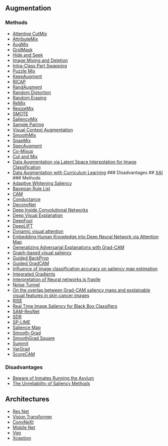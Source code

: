 ## Augmentation
### Methods
- [Attentive CutMix](Attentive%20CutMix.qmd) 
- [AttributeMix](AttributeMix)
- [AugMix](AugMix)
- [GridMask](GridMask)
- [Hide and Seek](Hide%20and%20Seek.qmd) 
- [Image Mixing and Deletion](Image%20Mixing%20and%20Deletion.qmd) 
- [Intra-Class Part Swapping](Intra-Class%20Part%20Swapping.qmd) 
- [Puzzle Mix](Puzzle%20Mix.qmd) 
- [KeepAugment](KeepAugment)
- [RICAP](RICAP)
- [RandAugment](RandAugment)
- [Random Distortion](Random%20Distortion.qmd) 
- [Random Erasing](Random%20Erasing.qmd) 
- [ReMix](ReMix)
- [ResizeMix](ResizeMix)
- [SMOTE](SMOTE)
- [SaliencyMix](SaliencyMix)
- [Sample Pairing](Sample%20Pairing.qmd) 
- [Visual Context Augmentation](Visual%20Context%20Augmentation.qmd) 
- [SmoothMix](SmoothMix)
- [SnapMix](SnapMix)
- [SpecAugment](SpecAugment)
- [Co-Mixup](Co-Mixup.qmd)
- [Cut and Mix](Cut%20and%20Mix.qmd) 
- [Data Augmentation via Latent Space Interpolation for Image Classification](Data%20Augmentation%20via%20Latent%20Space%20Interpolation%20for%20Image%20Classification.qmd) 
- [Data Augmentation with Curriculum Learning](Data%20Augmentation%20with%20Curriculum%20Learning.qmd) 
### Disadvantages
## [XAI](XAI.qmd)
### Methods
- [Adaptive Whitening Saliency](Adaptive%20Whitening%20Saliency.qmd) 
- [Bayesian Rule List](Bayesian%20Rule%20List.qmd) 
- [CAM](CAM)
- [Conductance](Conductance)
- [DeconvNet](DeconvNet)
- [Deep Inside Convolutional Networks](Deep%20Inside%20Convolutional%20Networks.qmd) 
- [Deep Visual Explanation](Deep%20Visual%20Explanation.qmd) 
- [DeepFool](DeepFool)
- [DeepLIFT](DeepLIFT)
- [Dynamic visual attention](Dynamic%20visual%20attention.qmd) 
- [Embedding Human Knowledge into Deep Neural Network via Attention Map](Embedding%20Human%20Knowledge%20into%20Deep%20Neural%20Network%20via%20Attention%20Map.qmd) 
- [Generalizing Adversarial Explanations with Grad-CAM](Generalizing%20Adversarial%20Explanations%20with%20Grad-CAM.qmd) 
- [Graph-based visual saliency](Graph-based%20visual%20saliency.qmd) 
- [Guided BackProp](Guided%20BackProp.qmd) 
- [Guided GradCAM](Guided%20GradCAM.qmd) 
- [Influence of image classification accuracy on saliency map estimation](Influence%20of%20image%20classification%20accuracy%20on%20saliency%20map%20estimation.qmd) 
- [Integrated Gradients](Integrated%20Gradients.qmd) 
- [Interpretation of Neural networks is fragile](Interpretation%20of%20Neural%20networks%20is%20fragile.qmd) 
- [Noise Tunnel](Noise%20Tunnel.qmd) 
- [On the overlap between Grad-CAM saliency maps and explainable visual features in skin cancer images](On%20the%20overlap%20between%20Grad-CAM%20saliency%20maps%20and%20explainable%20visual%20features%20in%20skin%20cancer%20images.qmd) 
- [RISE](RISE)
- [Real Time Image Saliency for Black Box Classifiers](Real%20Time%20Image%20Saliency%20for%20Black%20Box%20Classifiers.qmd) 
- [SAM-ResNet](SAM-ResNet)
- [SDR](SDR)
- [SP-LIME](SP-LIME)
- [Salience Map](Salience%20Map.qmd) 
- [Smooth-Grad](Smooth-Grad)
- [SmoothGrad Square](SmoothGrad%20Square.qmd) 
- [Summit](Summit)
- [VarGrad](VarGrad)
- [ScoreCAM](ScoreCAM.qmd)

### Disadvantages
- [Beware of Inmates Running the Asylum](Beware%20of%20Inmates%20Running%20the%20Asylum.qmd) 
- [The Unreliability of Saliency Methods](The%20Unreliability%20of%20Saliency%20Methods.qmd) 


## Architectures
- [Res Net](Res%20Net.qmd) 
- [Vision Transformer](Vision%20Transformer.qmd) 
- [ConvNeXt](ConvNeXt)
- [Mobile Net](Mobile%20Net.qmd) 
- [Vgg](Vgg)
- [Xception](Xception)



